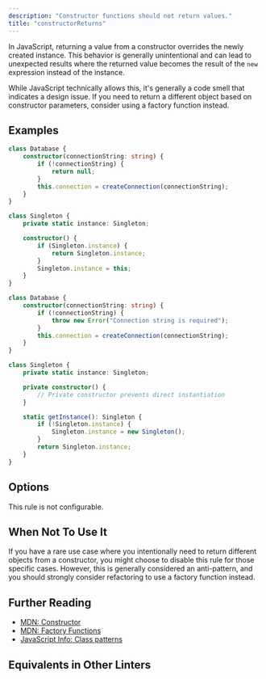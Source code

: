 ```yaml
---
description: "Constructor functions should not return values."
title: "constructorReturns"
---
```



<RuleSummary plugin="ts" rule="constructorReturns" />

In JavaScript, returning a value from a constructor overrides the newly created instance.
This behavior is generally unintentional and can lead to unexpected results where the returned value becomes the result of the `new` expression instead of the instance.

While JavaScript technically allows this, it's generally a code smell that indicates a design issue.
If you need to return a different object based on constructor parameters, consider using a factory function instead.

## Examples

<Tabs>
<TabItem label="❌ Incorrect">

```ts
class Database {
	constructor(connectionString: string) {
		if (!connectionString) {
			return null;
		}
		this.connection = createConnection(connectionString);
	}
}

class Singleton {
	private static instance: Singleton;

	constructor() {
		if (Singleton.instance) {
			return Singleton.instance;
		}
		Singleton.instance = this;
	}
}
```

</TabItem>
<TabItem label="✅ Correct">

```ts
class Database {
	constructor(connectionString: string) {
		if (!connectionString) {
			throw new Error("Connection string is required");
		}
		this.connection = createConnection(connectionString);
	}
}

class Singleton {
	private static instance: Singleton;

	private constructor() {
		// Private constructor prevents direct instantiation
	}

	static getInstance(): Singleton {
		if (!Singleton.instance) {
			Singleton.instance = new Singleton();
		}
		return Singleton.instance;
	}
}
```

</TabItem>
</Tabs>

## Options

This rule is not configurable.

## When Not To Use It

If you have a rare use case where you intentionally need to return different objects from a constructor, you might choose to disable this rule for those specific cases.
However, this is generally considered an anti-pattern, and you should strongly consider refactoring to use a factory function instead.

## Further Reading

- [MDN: Constructor](https://developer.mozilla.org/en-US/docs/Web/JavaScript/Reference/Classes/constructor)
- [MDN: Factory Functions](https://developer.mozilla.org/en-US/docs/Glossary/Factory_function)
- [JavaScript Info: Class patterns](https://javascript.info/class-patterns)

## Equivalents in Other Linters

<RuleEquivalents pluginId="ts" ruleId="constructorReturns" />
